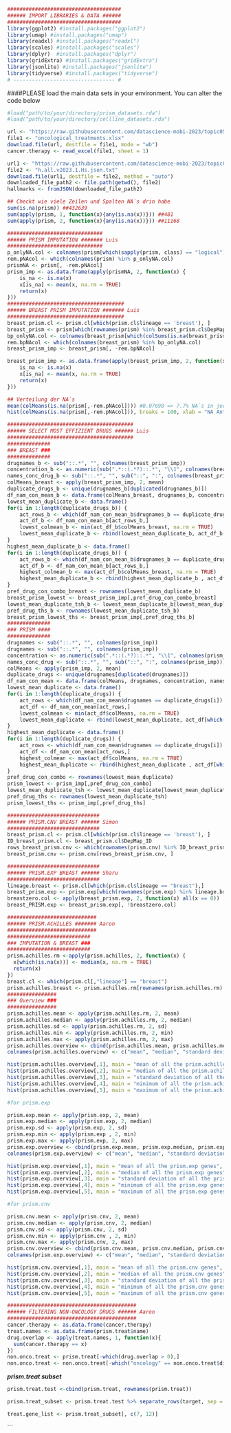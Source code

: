```r
#####################################
###### IMPORT LIBRARIES & DATA ######
#####################################
library(ggplot2) #install.packages("ggplot2")
library(umap) #install.packages("umap")
library(readxl) #install.packages("readxl")
library(scales) #install.packages("scales")
library(dplyr)  #install.packages("dplyr")
library(gridExtra) #install.packages("gridExtra")
library(jsonlite) #install.packages("jsonlite")
library(tidyverse) #install.packages("tidyverse")
# --------------------------------- #
```

####PLEASE load the main data sets in your environment. You can alter the code below

```r
#load("path/to/your/directory/prism_datasets.rda")
#load("path/to/your/directory/cellline_datasets.rda")
```


```r

url <- "https://raw.githubusercontent.com/datascience-mobi-2023/topic05_team04/main/07_extdata/oncological_treatments.xlsx"
file1 <- "oncological_treatments.xlsx"
download.file(url, destfile = file1, mode = "wb")
cancer.therapy <- read_excel(file1, sheet = 1)

url1 <- "https://raw.githubusercontent.com/datascience-mobi-2023/topic05_team04/main/07_extdata/h.all.v2023.1.Hs.json.txt"
file2 <- "h.all.v2023.1.Hs.json.txt"
download.file(url1, destfile = file2, method = "auto")
downloaded_file_path2 <- file.path(getwd(), file2)
hallmarks <- fromJSON(downloaded_file_path2)
```

```r
## Checkt wie viele Zeilen und Spalten NA`s drin habe
sum(is.na(prism)) ##432639
sum(apply(prism, 1, function(x){any(is.na(x))})) ##481
sum(apply(prism, 2, function(x){any(is.na(x))})) ##11168

###############################
###### PRISM IMPUTATION ####### Luis
###############################
p_onlyNA.col <- colnames(prism[which(sapply(prism, class) == "logical")]) 
rem.pNAcol <- which(colnames(prism) %in% p_onlyNA.col)
prismNA <- prism[, -rem.pNAcol]
prism_imp <- as.data.frame(apply(prismNA, 2, function(x) {
    is_na <- is.na(x)
    x[is_na] <- mean(x, na.rm = TRUE)
    return(x)
})) 
######################################
###### BREAST PRISM IMPUTATION ####### Luis
######################################
breast_prism.cl <- prism.cl[which(prism.cl$lineage == 'breast'), ]
breast_prism <- prism[which(rownames(prism) %in% breast_prism.cl$DepMap_ID), ]
bp_onlyNA.col <- colnames(breast_prism[which(colSums(is.na(breast_prism)) == 22)]) 
rem.bpNAcol <- which(colnames(breast_prism) %in% bp_onlyNA.col)
breast_prism_imp <- breast_prism[, -rem.bpNAcol] 

breast_prism_imp <- as.data.frame(apply(breast_prism_imp, 2, function(x) {
    is_na <- is.na(x)
    x[is_na] <- mean(x, na.rm = TRUE)
    return(x)
}))

## Verteilung der NA`s
mean(colMeans(is.na(prism[,-rem.pNAcol]))) #0.07698 => 7.7% NA`s in jeder Spalte
hist(colMeans(is.na(prism[,-rem.pNAcol])), breaks = 100, xlab = "NA Anteil", main = "Histogramm der NA Anteile")
```

```r
#########################################
###### SELECT MOST EFFIZIENT DRUGS ###### Luis
#########################################
##############
### BREAST ###
##############
drugnames_b <- sub("::.*", "", colnames(breast_prism_imp))
concentration_b <- as.numeric(sub(".*::(.*?)::.*", "\\1", colnames(breast_prism_imp)))
names_conc_drug_b <- sub("::.*", "", sub("::", ":", colnames(breast_prism_imp)))
colMeans_breast <- apply(breast_prism_imp, 2, mean)
duplicate_drugs_b <- unique(drugnames_b[duplicated(drugnames_b)])
df_nam_con_mean_b <- data.frame(colMeans_breast, drugnames_b, concentration_b, names_conc_drug_b)
lowest_mean_duplicate_b <- data.frame()
for(i in 1:length(duplicate_drugs_b)) {
    act_rows_b <- which(df_nam_con_mean_b$drugnames_b == duplicate_drugs_b[i])
    act_df_b <- df_nam_con_mean_b[act_rows_b,]
    lowest_colmean_b <- min(act_df_b$colMeans_breast, na.rm = TRUE)
    lowest_mean_duplicate_b <- rbind(lowest_mean_duplicate_b, act_df_b[which(act_df_b$colMeans_breast == lowest_colmean_b),])
}
highest_mean_duplicate_b <- data.frame()
for(i in 1:length(duplicate_drugs_b)) {
    act_rows_b <- which(df_nam_con_mean_b$drugnames_b == duplicate_drugs_b[i])
    act_df_b <- df_nam_con_mean_b[act_rows_b,]
    highest_colmean_b <- max(act_df_b$colMeans_breast, na.rm = TRUE)
    highest_mean_duplicate_b <- rbind(highest_mean_duplicate_b , act_df_b[which(act_df_b$colMeans_breast == highest_colmean_b),])
}
pref_drug_con_combo_breast <- rownames(lowest_mean_duplicate_b)
breast_prism_lowest <- breast_prism_imp[,pref_drug_con_combo_breast]
lowest_mean_duplicate_tsh_b <- lowest_mean_duplicate_b[lowest_mean_duplicate_b$colMeans_breast < -2,]
pref_drug_ths_b <- rownames(lowest_mean_duplicate_tsh_b)
breast_prism_lowest_ths <- breast_prism_imp[,pref_drug_ths_b]
##############
### PRISM ####
##############
drugnames <- sub("::.*", "", colnames(prism_imp))
drugnames <- sub("::.*", "", colnames(prism_imp))
concentration <- as.numeric(sub(".*::(.*?)::.*", "\\1", colnames(prism_imp)))
names_conc_drug <- sub("::.*", "", sub("::", ":", colnames(prism_imp)))
colMeans <- apply(prism_imp, 2, mean)
duplicate_drugs <- unique(drugnames[duplicated(drugnames)])
df_nam_con_mean <- data.frame(colMeans, drugnames, concentration, names_conc_drug)
lowest_mean_duplicate <- data.frame()
for(i in 1:length(duplicate_drugs)) {
    act_rows <- which(df_nam_con_mean$drugnames == duplicate_drugs[i])
    act_df <- df_nam_con_mean[act_rows,]
    lowest_colmean <- min(act_df$colMeans, na.rm = TRUE)
    lowest_mean_duplicate <- rbind(lowest_mean_duplicate, act_df[which(act_df$colMeans == lowest_colmean),])
}
highest_mean_duplicate <- data.frame()
for(i in 1:length(duplicate_drugs)) {
    act_rows <- which(df_nam_con_mean$drugnames == duplicate_drugs[i])
    act_df <- df_nam_con_mean[act_rows,]
    highest_colmean <- max(act_df$colMeans, na.rm = TRUE)
    highest_mean_duplicate <- rbind(highest_mean_duplicate , act_df[which(act_df$colMeans == highest_colmean),])
}
pref_drug_con_combo <- rownames(lowest_mean_duplicate)
prism_lowest <- prism_imp[,pref_drug_con_combo]
lowest_mean_duplicate_tsh <- lowest_mean_duplicate[lowest_mean_duplicate$colMeans < -2,]
pref_drug_ths <- rownames(lowest_mean_duplicate_tsh)
prism_lowest_ths <- prism_imp[,pref_drug_ths]
```

```r
##############################
###### PRISM.CNV BREAST ###### Simon
##############################
breast_prism.cl <- prism.cl[which(prism.cl$lineage == 'breast'), ]
ID_breast_prism.cl <- breast_prism.cl$DepMap_ID
rows_breast_prism.cnv <- which(rownames(prism.cnv) %in% ID_breast_prism.cl)
breast_prism.cnv <- prism.cnv[rows_breast_prism.cnv, ]
```

```r
##############################
###### PRISM.EXP BREAST ###### Sharu
##############################
lineage.breast <- prism.cl[which(prism.cl$lineage == "breast"),]
breast_prism.exp <- prism.exp[which(rownames(prism.exp) %in% lineage.breast$DepMap_ID),]
breastzero.col <- apply(breast_prism.exp, 2, function(x) all(x == 0))
breast_PRISM.exp <- breast_prism.exp[, !breastzero.col]
```

```r
#############################
###### PRISM.ACHILLES ####### Aaron
#############################
###########################
### IMPUTATION & BREAST ###
###########################
prism.achilles.rm <-apply(prism.achilles, 2, function(x) {
  x[which(is.na(x))] <- median(x, na.rm = TRUE)
  return(x)
})
breast.cl <- which(prism.cl[,"lineage"] == "breast")
prism.achilles.breast <- prism.achilles.rm[rownames(prism.achilles.rm) %in% prism.cl[breast.cl, 1], ]
################
### Overview ###
################
prism.achilles.mean <- apply(prism.achilles.rm, 2, mean)
prism.achilles.median <- apply(prism.achilles.rm, 2, median)
prism.achilles.sd <- apply(prism.achilles.rm, 2, sd)
prism.achilles.min <- apply(prism.achilles.rm, 2, min)
prism.achilles.max <- apply(prism.achilles.rm, 2, max)
prism.achilles.overview <- cbind(prism.achilles.mean, prism.achilles.median, prism.achilles.sd, prism.achilles.min, prism.achilles.max)
colnames(prism.achilles.overview) <- c("mean", "median", "standard deviation", "minimum", "maximum")

hist(prism.achilles.overview[,1], main = "mean of all the prism.achilles genes", xlab = "mean")
hist(prism.achilles.overview[,2], main = "median of all the prism.achilles genes", xlab = "median")
hist(prism.achilles.overview[,3], main = "standard deviation of all the prism.achilles genes", xlab = "standard deviation")
hist(prism.achilles.overview[,4], main = "minimum of all the prism.achilles genes", xlab = "minimum")
hist(prism.achilles.overview[,5], main = "maximum of all the prism.achilles genes", xlab = "maximum")
```

```r
#for prism.exp

prism.exp.mean <- apply(prism.exp, 2, mean)
prism.exp.median <- apply(prism.exp, 2, median)
prism.exp.sd <- apply(prism.exp, 2, sd)
prism.exp.min <- apply(prism.exp , 2, min)
prism.exp.max <- apply(prism.exp, 2, max)
prism.exp.overview <- cbind(prism.exp.mean, prism.exp.median, prism.exp.sd, prism.exp.min, prism.exp.max)
colnames(prism.exp.overview) <- c("mean", "median", "standard deviation", "minimum", "maximum")

hist(prism.exp.overview[,1], main = "mean of all the prism.exp genes", xlab = "mean")
hist(prism.exp.overview[,2], main = "median of all the prism.exp genes", xlab = "median")
hist(prism.exp.overview[,3], main = "standard deviation of all the prism.exp genes", xlab = "standard deviation")
hist(prism.exp.overview[,4], main = "minimum of all the prism.exp genes", xlab = "minimum")
hist(prism.exp.overview[,5], main = "maximum of all the prism.exp genes", xlab = "maximum")
````

```r

#for prism.cnv

prism.cnv.mean <- apply(prism.cnv, 2, mean)
prism.cnv.median <- apply(prism.cnv, 2, median)
prism.cnv.sd <- apply(prism.cnv, 2, sd)
prism.cnv.min <- apply(prism.cnv , 2, min)
prism.cnv.max <- apply(prism.cnv, 2, max)
prism.cnv.overview <- cbind(prism.cnv.mean, prism.cnv.median, prism.cnv.sd, prism.cnv.min, prism.cnv.max)
colnames(prism.exp.overview) <- c("mean", "median", "standard deviation", "minimum", "maximum")

hist(prism.cnv.overview[,1], main = "mean of all the prism.cnv genes", xlab = "mean")
hist(prism.cnv.overview[,2], main = "median of all the prism.cnv genes", xlab = "median")
hist(prism.cnv.overview[,3], main = "standard deviation of all the prism.cnv genes", xlab = "standard deviation")
hist(prism.cnv.overview[,4], main = "minimum of all the prism.cnv genes", xlab = "minimum")
hist(prism.cnv.overview[,5], main = "maximum of all the prism.cnv genes", xlab = "maximum")

```

```r
##########################################
###### FILTERING NON-ONCOLOGY DRUGS ###### Aaron
##########################################
cancer.therapy <- as.data.frame(cancer.therapy)
treat.names <- as.data.frame(prism.treat$name)
drug.overlap <- apply(treat.names, 1, function(x){
  sum(cancer.therapy == x)
})
non.onco.treat <- prism.treat[-which(drug.overlap > 0),]
non.onco.treat <- non.onco.treat[-which("oncology" == non.onco.treat$disease.area),]
```

***prism.treat subset***

```r

prism.treat.test <-cbind(prism.treat, rownames(prism.treat))

prism.treat_subset <- prism.treat.test %>% separate_rows(target, sep = ",") 

treat.gene_list <- prism.treat_subset[, c(7, 12)]

```
```